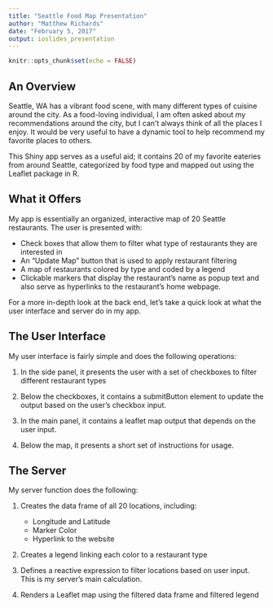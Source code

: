 ```yaml
---
title: "Seattle Food Map Presentation"
author: "Matthew Richards"
date: "February 5, 2017"
output: ioslides_presentation
---
```


```r
knitr::opts_chunk$set(echo = FALSE)
```

## An Overview

Seattle, WA has a vibrant food scene, with many different types of cuisine around the city. As a food-loving individual, I am often asked about my recommendations around the city, but I can't always think of all the places I enjoy. It would be very useful to have a dynamic tool to help recommend my favorite places to others.

This Shiny app serves as a useful aid; it contains 20 of my favorite eateries from around Seattle, categorized by food type and mapped out using the Leaflet package in R.

## What it Offers

My app is essentially an organized, interactive map of 20 Seattle restaurants. The user is presented with: 

* Check boxes that allow them to filter what type of restaurants they are interested in
* An "Update Map" button that is used to apply restaurant filtering
* A map of restaurants colored by type and coded by a legend
* Clickable markers that display the restaurant's name as popup text and also serve as hyperlinks to the restaurant's home webpage. 

For a more in-depth look at the back end, let's take a quick look at what the user interface and server do in my app. 

## The User Interface

My user interface is fairly simple and does the following operations:

1. In the side panel, it presents the user with a set of checkboxes to filter different restaurant types

2. Below the checkboxes, it contains a submitButton element to update the output based on the user's checkbox input. 

3. In the main panel, it contains a leaflet map output that depends on the user input. 

4. Below the map, it presents a short set of instructions for usage. 

## The Server

My server function does the following:

1. Creates the data frame of all 20 locations, including:
    + Longitude and Latitude
    + Marker Color
    + Hyperlink to the website

2. Creates a legend linking each color to a restaurant type

3. Defines a reactive expression to filter locations based on user input. This is  my server's main calculation. 

4. Renders a Leaflet map using the filtered data frame and filtered legend


